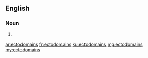 ==English==

===Noun===
{{head|en|plural}}

# {{plural of|ectodomain|lang=en|nocat=1}}

[[ar:ectodomains]]
[[fr:ectodomains]]
[[ku:ectodomains]]
[[mg:ectodomains]]
[[my:ectodomains]]